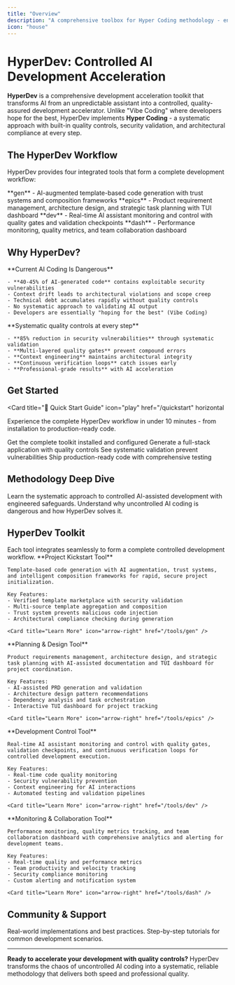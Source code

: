 ```yaml
---
title: "Overview"
description: "A comprehensive toolbox for Hyper Coding methodology - enabling controlled, quality-assured AI-assisted development with built-in guardrails and validation."
icon: "house"
---
```


# HyperDev: Controlled AI Development Acceleration

**HyperDev** is a comprehensive development acceleration toolkit that transforms AI from an unpredictable assistant into a controlled, quality-assured development accelerator. Unlike "Vibe Coding" where developers hope for the best, HyperDev implements **Hyper Coding** - a systematic approach with built-in quality controls, security validation, and architectural compliance at every step.

## The HyperDev Workflow

HyperDev provides four integrated tools that form a complete development workflow:

<Steps>
  <Step title="Project Kickstart" icon="rocket">
    **gen** - AI-augmented template-based code generation with trust systems and composition frameworks
  </Step>
  <Step title="Planning" icon="map">
    **epics** - Product requirement management, architecture design, and strategic task planning with TUI dashboard
  </Step>
  <Step title="Execution" icon="play">
    **dev** - Real-time AI assistant monitoring and control with quality gates and validation checkpoints
  </Step>
  <Step title="Monitoring" icon="chart-bar">
    **dash** - Performance monitoring, quality metrics, and team collaboration dashboard
  </Step>
</Steps>

## Why HyperDev?

<Tabs>
  <Tab title="The Problem">
    <Warning>
      **Current AI Coding Is Dangerous**
    </Warning>
    
    - **40-45% of AI-generated code** contains exploitable security vulnerabilities
    - Context drift leads to architectural violations and scope creep  
    - Technical debt accumulates rapidly without quality controls
    - No systematic approach to validating AI output
    - Developers are essentially "hoping for the best" (Vibe Coding)
  </Tab>

  <Tab title="HyperDev Solution">
    <Card title="Hyper Coding Methodology" icon="shield-check">
      **Systematic quality controls at every step**
    </Card>
    
    - **85% reduction in security vulnerabilities** through systematic validation
    - **Multi-layered quality gates** prevent compound errors  
    - **Context engineering** maintains architectural integrity
    - **Continuous verification loops** catch issues early
    - **Professional-grade results** with AI acceleration
  </Tab>
</Tabs>

## Get Started

<Card
  title="🚀 Quick Start Guide"
  icon="play"
  href="/quickstart"
  horizontal
>
  Experience the complete HyperDev workflow in under 10 minutes - from installation to production-ready code.
</Card>

<Steps>
  <Step title="Install HyperDev">
    Get the complete toolkit installed and configured
  </Step>
  <Step title="Create Your First Project">
    Generate a full-stack application with quality controls
  </Step>
  <Step title="Experience Controlled AI">
    See systematic validation prevent vulnerabilities
  </Step>
  <Step title="Deploy with Confidence">
    Ship production-ready code with comprehensive testing
  </Step>
</Steps>

## Methodology Deep Dive

<CardGroup cols={2}>
  <Card
    title="Hyper Coding Methodology"
    icon="brain"
    href="/methodology"
  >
    Learn the systematic approach to controlled AI-assisted development with engineered safeguards.
  </Card>
  <Card
    title="Hyper vs Vibe Coding"
    icon="shield-virus"
    href="/methodology/hyper-vs-vibe"
  >
    Understand why uncontrolled AI coding is dangerous and how HyperDev solves it.
  </Card>
</CardGroup>

## HyperDev Toolkit

<Tip>
  Each tool integrates seamlessly to form a complete controlled development workflow.
</Tip>

<AccordionGroup>
  <Accordion title="gen: AI-Augmented Code Generation" icon="code">
    **Project Kickstart Tool**
    
    Template-based code generation with AI augmentation, trust systems, and intelligent composition frameworks for rapid, secure project initialization.
    
    Key Features:
    - Verified template marketplace with security validation
    - Multi-source template aggregation and composition
    - Trust system prevents malicious code injection
    - Architectural compliance checking during generation
    
    <Card title="Learn More" icon="arrow-right" href="/tools/gen" />
  </Accordion>

  <Accordion title="epics: Strategic Planning & Architecture" icon="map">
    **Planning & Design Tool**
    
    Product requirements management, architecture design, and strategic task planning with AI-assisted documentation and TUI dashboard for project coordination.
    
    Key Features:
    - AI-assisted PRD generation and validation
    - Architecture design pattern recommendations
    - Dependency analysis and task orchestration
    - Interactive TUI dashboard for project tracking
    
    <Card title="Learn More" icon="arrow-right" href="/tools/epics" />
  </Accordion>

  <Accordion title="dev: Execution Control & Monitoring" icon="terminal">
    **Development Control Tool**
    
    Real-time AI assistant monitoring and control with quality gates, validation checkpoints, and continuous verification loops for controlled development execution.
    
    Key Features:
    - Real-time code quality monitoring
    - Security vulnerability prevention
    - Context engineering for AI interactions
    - Automated testing and validation pipelines
    
    <Card title="Learn More" icon="arrow-right" href="/tools/dev" />
  </Accordion>

  <Accordion title="dash: Performance Monitoring & Analytics" icon="chart-bar">
    **Monitoring & Collaboration Tool**
    
    Performance monitoring, quality metrics tracking, and team collaboration dashboard with comprehensive analytics and alerting for development teams.
    
    Key Features:
    - Real-time quality and performance metrics
    - Team productivity and velocity tracking
    - Security compliance monitoring
    - Custom alerting and notification system
    
    <Card title="Learn More" icon="arrow-right" href="/tools/dash" />
  </Accordion>
</AccordionGroup>

## Community & Support

<Columns cols={2}>
  <Card
    title="Examples & Patterns"
    icon="lightbulb"
    href="/examples"
  >
    Real-world implementations and best practices.
  </Card>
  <Card
    title="Guides & Tutorials"
    icon="book"
    href="/guides"
  >
    Step-by-step tutorials for common development scenarios.
  </Card>
</Columns>

---

**Ready to accelerate your development with quality controls?** HyperDev transforms the chaos of uncontrolled AI coding into a systematic, reliable methodology that delivers both speed and professional quality.
